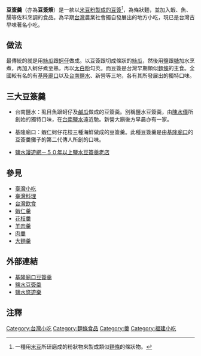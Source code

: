 {{noteTA
|1=zh-cn:小吃; zh-hk:小食;zh-mo:小食; zh-tw:小吃;
}}

{{Unreferenced|time=2013-07-18T01:25:24+00:00}}
'''豆簽羹'''（亦為'''豆簽焿'''）是一款以[[豆簽|米豆粉製成的豆簽]]<ref>一種用[[米豆|米豆]]所研磨成的粉狀物來製成類似[[麵條|麵條]]的條狀物。</ref>，為條狀麵，並加入蝦、魚、腸等佐料烹調的食品。為早期[[台灣|台灣]]農業社會獨自發展出的地方小吃，現已是台灣古早味著名小吃。

== 做法 ==

最傳統的就是用[[絲瓜|絲瓜]]跟[[蚵仔|蚵仔]]做成。以豆簽跟切成條狀的[[絲瓜|絲瓜]]，然後用[[食盐|鹽]]跟[[糖|糖]]加水烹煮，再加入蚵仔煮至熟，再以[[太白粉|太白粉]]勾芡。而豆簽是台灣早期類似[[麵條|麵條]]的主食。全國較有名的有[[基隆|基隆]][[廟口|廟口]]以及[[台南|台南]][[鹽水|鹽水]]、新營等三地，各有其所發展出的獨特口味。

== 三大豆簽羹 ==

*台南鹽水：虱目魚跟蚵仔及[[鹹瓜|鹹瓜]]做成的豆簽羹。別稱鹽水豆簽羹，由[[陳水傳|陳水傳]]所創始的獨特口味，在[[台南鹽水|台南鹽水]]遠近馳。新營大廟後方早晨亦有一家。

*基隆廟口：蝦仁蚵仔花枝三種海鮮做成的豆簽羹。此種豆簽羹是由[[基隆廟口|基隆廟口]]的豆簽羹攤子的第二代傳人所創的口味。

*[http://www.yanshui.com.tw/custom_76273.html 鹽水漫遊網－５０年以上鹽水豆簽羹老店]{{Wayback|url=http://www.yanshui.com.tw/custom_76273.html |date=20190918095705 }}

==參見==
* [[臺灣小吃|臺灣小吃]]
* [[臺灣料理|臺灣料理]]
* [[台灣飲食|台灣飲食]]
* [[蝦仁羹|蝦仁羹]]
* [[花枝羹|花枝羹]]
* [[羊肉羹|羊肉羹]]
* [[肉羹|肉羹]]
* [[大麵羹|大麵羹]]

== 外部連結 ==
*[https://web.archive.org/web/20080920051428/http://www.ag007.com.tw/travel/snack/w0102.htm 基隆廟口豆簽羹]
*[http://www.mobile01.com/waypointdetail.php?id=1727 鹽水豆簽羹]{{Wayback|url=http://www.mobile01.com/waypointdetail.php?id=1727 |date=20160304200435 }}
*[https://web.archive.org/web/20090131022430/http://web2.tainan.gov.tw/Yanshuei/CP/11197/specialty-1.aspx 鹽水悠遊樂]

== 注釋 ==
<div class="references-small">
<references />
</div>

[[Category:台灣小吃|Category:台灣小吃]]
[[Category:麵條食品|Category:麵條食品]]
[[Category:羹|Category:羹]]
[[Category:福建小吃|Category:福建小吃]]